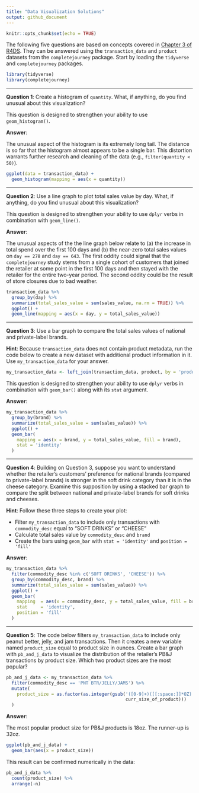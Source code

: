 ```yaml
---
title: "Data Visualization Solutions"
output: github_document
---
```


```r
knitr::opts_chunk$set(echo = TRUE)
```

The following five questions are based on concepts covered in [Chapter 3 of R4DS][Grolemund and Wickham 2017, 3]. They can be answered using the `transaction_data` and `product` datasets from the `completejourney` package. Start by loading the `tidyverse` and `completejourney` packages.

```r
library(tidyverse)
library(completejourney)
```

---

**Question 1**: Create a histogram of `quantity`. What, if anything, do you find unusual about this visualization? 

This question is designed to strengthen your ability to use `geom_histogram()`.

**Answer**:

The unusual aspect of the histogram is its extremely long tail. The distance is so far that the histogram almost appears to be a single bar. This distortion warrants further research and cleaning of the data (e.g., `filter(quantity < 50)`).

```r
ggplot(data = transaction_data) + 
  geom_histogram(mapping = aes(x = quantity))
```

---

**Question 2**: Use a line graph to plot total sales value by day. What, if anything, do you find unusual about this visualization?

This question is designed to strengthen your ability to use `dplyr` verbs in combination with `geom_line()`.

**Answer**:

The unusual aspects of the the line graph below relate to (a) the increase in total spend over the first 100 days and (b) the near-zero total sales values on `day == 278` and `day == 643`. The first oddity could signal that the `completejourney` study stems from a single cohort of customers that joined the retailer at some point in the first 100 days and then stayed with the retailer for the entire two-year period. The second oddity could be the result of store closures due to bad weather.

```r
transaction_data %>% 
  group_by(day) %>% 
  summarize(total_sales_value = sum(sales_value, na.rm = TRUE)) %>%
  ggplot() + 
  geom_line(mapping = aes(x = day, y = total_sales_value))
```

---

**Question 3**: Use a bar graph to compare the total sales values of national and private-label brands. 

**Hint**: Because `transaction_data` does not contain product metadata, run the code below to create a new dataset with additional product information in it. Use `my_transaction_data` for your answer.

```r
my_transaction_data <- left_join(transaction_data, product, by = 'product_id')
```

This question is designed to strengthen your ability to use `dplyr` verbs in combination with `geom_bar()` along with its `stat` argument.

**Answer**:
```r
my_transaction_data %>%
  group_by(brand) %>%
  summarize(total_sales_value = sum(sales_value)) %>%
  ggplot() + 
  geom_bar(
    mapping = aes(x = brand, y = total_sales_value, fill = brand), 
    stat = 'identity'
  )
```

---

**Question 4**: Building on Question 3, suppose you want to understand whether the retailer's customers' preference for national brands (compared to private-label brands) is stronger in the soft drink category than it is in the cheese category. Examine this supposition by using a stacked bar graph to compare the split between national and private-label brands for soft drinks and cheeses. 

**Hint**: Follow these three steps to create your plot: 

 - Filter `my_transaction_data` to include only transactions with `commodity_desc` equal to "SOFT DRINKS" or "CHEESE" 
 - Calculate total sales value by `commodity_desc` and `brand`
 - Create the bars using `geom_bar` with `stat = 'identity'` and `position = 'fill'`

**Answer**: 
```r
my_transaction_data %>%
  filter(commodity_desc %in% c('SOFT DRINKS', 'CHEESE')) %>%
  group_by(commodity_desc, brand) %>%
  summarize(total_sales_value = sum(sales_value)) %>%
  ggplot() + 
  geom_bar(
    mapping  = aes(x = commodity_desc, y = total_sales_value, fill = brand), 
    stat     = 'identity', 
    position = 'fill'
  )
```

---

**Question 5**: The code below filters `my_transaction_data` to include only peanut better, jelly, and jam transactions. Then it creates a new variable named `product_size` equal to product size in ounces. Create a bar graph with `pb_and_j_data` to visualize the distribution of the retailer's PB\&J transactions by product size. Which two product sizes are the most popular?

```r
pb_and_j_data <- my_transaction_data %>% 
  filter(commodity_desc == 'PNT BTR/JELLY/JAMS') %>%
  mutate(
    product_size = as.factor(as.integer(gsub('([0-9]+)([[:space:]]*OZ)', '\\1',
                                             curr_size_of_product)))
  )
```

**Answer**:

The most popular product size for PB&J products is 18oz. The runner-up is 32oz.

```r
ggplot(pb_and_j_data) + 
  geom_bar(aes(x = product_size))
```

This result can be confirmed numerically in the data: 

```r
pb_and_j_data %>% 
  count(product_size) %>% 
  arrange(-n)
```

[Grolemund and Wickham 2017, 3]: http://r4ds.had.co.nz/data-visualisation.html